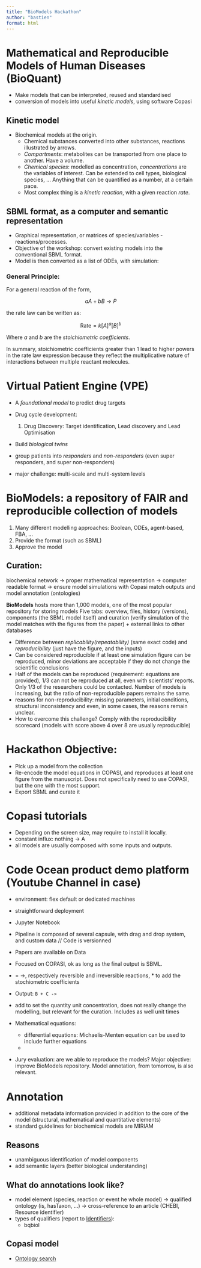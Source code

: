 ```yaml
---
title: "BioModels Hackathon"
author: "bastien"
format: html
---
```


# Mathematical and Reproducible Models of Human Diseases (BioQuant)

- Make models that can be interpreted, reused and standardised
- conversion of models into useful *kinetic models*, using software Copasi

## Kinetic model

- Biochemical models at the origin. 
  - Chemical substances converted into other substances, reactions illustrated by arrows. 
  - *Compartments*: metabolites can be transported from one place to another. Have a volume.
  - *Chemical species*: modelled as concentration, *concentrations* are the variables of interest. Can be extended to cell types, biological species, ... Anything that can be quantified as a number, at a certain pace. 
  - Most complex thing is a *kinetic reaction*, with a given reaction *rate*.
  
## SBML format, as a computer and semantic representation

- Graphical representation, or matrices of species/variables - reactions/processes. 
- Objective of the workshop: convert existing models into the conventional SBML format. 
- Model is then converted as a list of ODEs, with simulation:

### General Principle:
For a general reaction of the form,

$$
aA + bB \rightarrow P
$$

the rate law can be written as:

$$
\text{Rate} = k [A]^a [B]^b
$$

Where $a$ and $b$ are the *stoichiometric coefficients*.

In summary, stoichiometric coefficients greater than 1 lead to higher powers in the rate law expression because they reflect the multiplicative nature of interactions between multiple reactant molecules.

# Virtual Patient Engine (VPE)

- A *foundational model* to predict drug targets

- Drug cycle development:
  1. Drug Discovery: Target identification, Lead discovery and Lead Optimisation
- Build *biological twins*

- group patients into *responders* and *non-responders* (even super responders, and super non-responders)
- major challenge: multi-scale and multi-system levels

# BioModels: a repository of FAIR and reproducible collection of models

1. Many different modelling approaches: Boolean, ODEs, agent-based, FBA, ...
2. Provide the format (such as SBML)
3. Approve the model

## Curation:

biochemical network -> proper mathematical representation -> computer readable format -> ensure model simulations with Copasi match outputs and model annotation (ontologies)

**BioModels** hosts more than 1,000 models, one of the most popular repository for storing models
Five tabs: overview, files, history (versions), components (the SBML model itself) and curation (verify simulation of the model matches with the figures from the paper) + external links to other databases

- Difference between *replicability(repeatability)* (same exact code) and *reproducibility* (just have the figure, and the inputs)
- Can be considered reproducible if at least one simulation figure can be reproduced, minor deviations are acceptable if they do not change the scientific conclusions
- Half of the models can be reproduced (requirement: equations are provided), 1/3 can not be reproduced at all, even with scientists' reports. Only 1/3 of the researchers could be contacted. Number of models is increasing, but the ratio of non-reproducible papers remains the same. 
- reasons for non-reproducibility: missing parameters, initial conditions, structural inconsistency and even, in some cases, the reasons remain unclear. 
- How to overcome this challenge? Comply with the reproducibility scorecard (models with score above 4 over 8 are usually reproducible)


  
# Hackathon Objective:

- Pick up a model from the collection
- Re-encode the model equations in COPASI, and reproduces at least one figure from the manuscript. Does not specifically need to use COPASI, but the one with the most support. 
- Export SBML and curate it

# Copasi tutorials

- Depending on the screen size, may require to install it locally. 
- constant influx: nothing -> A
- all models are usually composed with some inputs and outputs. 

# Code Ocean product demo platform (Youtube Channel in case)

- environment: flex default or dedicated machines
- straightforward deployment 
- Jupyter Notebook
- Pipeline is composed of several capsule, with drag and drop system, and custom data // Code is versionned
- Papers are available on Data
- Focused on COPASI, ok as long as the final output is SBML. 

- = ->, respectively reversible and irreversible reactions, * to add the stochiometric coefficients
- Output: `B + C ->`
- add to set the quantity unit concentration, does not really change the modelling, but relevant for the curation. Includes as well unit times
- Mathematical equations: 
  - differential equations: Michaelis-Menten equation can be used to include further equations
  -  
- Jury evaluation: are we able to reproduce the models? Major objective: improve BioModels repository. Model annotation, from tomorrow, is also relevant. 

# Annotation

- additional metadata information provided in addition to the core of the model (structural, mathematical and quantitative elements)
- standard guidelines for biochemical models are MIRIAM

## Reasons

- unambiguous identification of model components
- add semantic layers (better biological understanding)

## What do annotations look like?

- model element (species, reaction or event he whole model)  -> qualified ontology (is, hasTaxon, ...) -> cross-reference to an article (CHEBI, Resource identifier)
- types of qualifiers (report to [Identifiers](https://identifiers.org/)):
  - bqbiol

## Copasi model
- [Ontology search](https://www.ebi.ac.uk/ols4)







